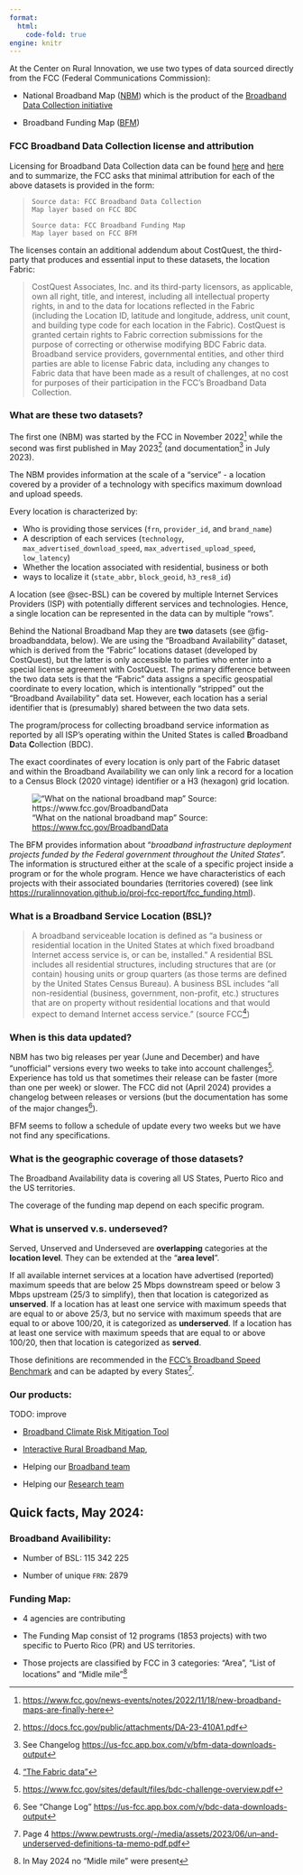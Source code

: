 ```yaml
---
format:
  html:
    code-fold: true
engine: knitr
---
```


At the Center on Rural Innovation, we use two types of data sourced directly from the FCC (Federal Communications Commission):

- National Broadband Map ([NBM](https://broadbandmap.fcc.gov/home){.external target="_blank"}) which is the product of the [Broadband Data Collection initiative](https://www.fcc.gov/BroadbandData){.external target="_blank"}

- Broadband Funding Map ([BFM](https://fundingmap.fcc.gov/home){.external target="_blank"})

### FCC Broadband Data Collection license and attribution

Licensing for Broadband Data Collection data can be found [here](https://broadbandmap.fcc.gov/about){.external target="_blank"} and [here](https://fundingmap.fcc.gov/about){.external target="_blank"} and to summarize, the FCC asks that minimal attribution for each of the above datasets is provided in the form:

>
>     Source data: FCC Broadband Data Collection
>     Map layer based on FCC BDC
>
>     Source data: FCC Broadband Funding Map
>     Map layer based on FCC BFM
>

The licenses contain an additional addendum about CostQuest, the third-party that produces and essential input to these datasets, the location Fabric:

>
> CostQuest Associates, Inc. and its third-party licensors, as applicable, own all right, title, and interest, including all intellectual property rights, in and to the data for locations reflected in the Fabric (including the Location ID, latitude and longitude, address, unit count, and building type code for each location in the Fabric). CostQuest is granted certain rights to Fabric correction submissions for the purpose of correcting or otherwise modifying BDC Fabric data. Broadband service providers, governmental entities, and other third parties are able to license Fabric data, including any changes to Fabric data that have been made as a result of challenges, at no cost for purposes of their participation in the FCC's Broadband Data Collection.
>

### What are these two datasets?

The first one (NBM) was started by the FCC in November 2022[^fcc_nbm_start] while the second was first published in May 2023[^bfn_da_links] (and documentation[^bfm_doc] in July 2023).

[^fcc_nbm_start]: [https://www.fcc.gov/news-events/notes/2022/11/18/new-broadband-maps-are-finally-here](https://www.fcc.gov/news-events/notes/2022/11/18/new-broadband-maps-are-finally-here)

[^bfn_da_links]: [https://docs.fcc.gov/public/attachments/DA-23-410A1.pdf](https://docs.fcc.gov/public/attachments/DA-23-410A1.pdf)

[^bfm_doc]: See Changelog [https://us-fcc.app.box.com/v/bfm-data-downloads-output](https://us-fcc.app.box.com/v/bfm-data-downloads-output)

The NBM provides information at the scale of a "service" - a location covered by a provider of a technology with specifics maximum download and upload speeds.

Every location is characterized by:

  - Who is providing those services (`frn`, `provider_id`, and `brand_name`)
  - A description of each services (`technology`, `max_advertised_download_speed`, `max_advertised_upload_speed`, `low_latency`)
  - Whether the location associated with residential, business or both
  - ways to localize it (`state_abbr`, `block_geoid`, `h3_res8_id`)

::: {.callout-tip}
A location (see @sec-BSL) can be covered by multiple Internet Services Providers (ISP) with  potentially different services and technologies. Hence, a single location can be represented in the data can by multiple "rows".
:::

Behind the National Broadband Map they are **two** datasets (see @fig-broadbanddata, below). We are using the "Broadband Availability" dataset, which is derived from the "Fabric" locations dataset (developed by CostQuest), but the latter is only accessible to parties who enter into a special license agreement with CostQuest. The primary difference between the two data sets is that the "Fabric" data assigns a specific geospatial coordinate to every location, which is intentionally "stripped" out the "Broadband Availability" data set. However, each location has a serial identifier that is (presumably) shared between the two data sets.

:::{.aside}
The program/process for collecting broadband service information as reported by all ISP's operating within the United States is called **B**roadband **D**ata **C**ollection (BDC).
:::

The exact coordinates of every location is only part of the Fabric dataset and within the Broadband Availability we can only link a record for a location to a Census Block (2020 vintage) identifier or a H3 (hexagon) grid location.

!["What on the national broadband map" Source: [https://www.fcc.gov/BroadbandData](https://www.fcc.gov/BroadbandData)](images/whats-on-the-national-broadband-map-113023-1.png){#fig-broadbanddata}

The BFM provides information about "*broadband infrastructure deployment projects funded by the Federal government throughout the United States*". The information is structured either at the scale of a specific project inside a program or for the whole program. Hence we have characteristics of each projects with their associated boundaries (territories covered) (see link [https://ruralinnovation.github.io/proj-fcc-report/fcc_funding.html](https://ruralinnovation.github.io/proj-fcc-report/fcc_funding.html)).


### What is a Broadband Service Location (BSL)? {#sec-BSL}

> A broadband serviceable location is defined as “a business or residential location in the United States at which fixed broadband Internet access service is, or can be, installed.”  A residential BSL includes all residential structures, including structures that are (or contain) housing units or group quarters (as those terms are defined by the United States Census Bureau).  A business BSL includes “all non-residential (business, government, non-profit, etc.) structures that are on property without residential locations and that would expect to demand Internet access service.” (source FCC[^fcc_bsl])

[^fcc_bsl]: ["The Fabric data"](https://help.bdc.fcc.gov/hc/en-us/articles/7412732399003-Fabric-FAQs)

### When is this data updated?

NBM has two big releases per year (June and December) and have "unofficial" versions every two weeks to take into account challenges[^challenges]. 
Experience has told us that sometimes their release can be faster (more than one per week) or slower.
The FCC did not (April 2024) provides a changelog between releases or versions (but the documentation has some of the major changes[^nbm_chnagelog]). 

[^challenges]: [https://www.fcc.gov/sites/default/files/bdc-challenge-overview.pdf](https://www.fcc.gov/sites/default/files/bdc-challenge-overview.pdf)

[^nbm_chnagelog]:See "Change Log" [https://us-fcc.app.box.com/v/bdc-data-downloads-output](https://us-fcc.app.box.com/v/bdc-data-downloads-output)

BFM seems to follow a schedule of update every two weeks but we have not find any specifications. 

### What is the geographic coverage of those datasets?

The Broadband Availability data is covering all US States, Puerto Rico and the US territories.  

The coverage of the funding map depend on each specific program. 

### What is unserved v.s. underseved?

Served, Unserved and Underseved are **overlapping** categories at the **location level**. They can be extended at the "**area level**".

If all available internet services at a location have advertised (reported) maximum speeds that are below 25 Mbps downstream speed or below 3 Mbps upstream (25/3 to simplify), then that location is categorized as **unserved**. If a location has at least one service with maximum speeds that are equal to or above 25/3, but no service with maximum speeds that are equal to or above 100/20, it is categorized as **underserved**. If a location has at least one service with maximum speeds that are equal to or above 100/20, then that location is categorized as **served**.

Those definitions are recommended in the [FCC's Broadband Speed Benchmark](https://www.fcc.gov/document/fcc-increases-broadband-speed-benchmark) and can be adapted by every States[^pew_list].

<!--
:::{.aside}
FCC could change those definitions and for example move the bar at 100/20: [https://www.fcc.gov/document/fcc-increases-broadband-speed-benchmark](https://www.fcc.gov/document/fcc-increases-broadband-speed-benchmark)
:::
-->

[^pew_list]: Page 4 [https://www.pewtrusts.org/-/media/assets/2023/06/un--and-underserved-definitions-ta-memo-pdf.pdf](https://www.pewtrusts.org/-/media/assets/2023/06/un--and-underserved-definitions-ta-memo-pdf.pdf)

### Our products:

TODO: improve

- [Broadband Climate Risk Mitigation Tool](https://broadband-risk.ruralinnovation.us/)

- [Interactive Rural Broadband Map](https://rural-broadband-map.ruralinnovation.us/), 

- Helping our [Broadband team](https://ruralinnovation.us/our-work/broadband/) 

- Helping our [Research team](https://ruralinnovation.us/our-work/research_mapping/)

## Quick facts, May 2024:

### Broadband Availibility: 

- Number of BSL: 115 342 225

- Number of unique `FRN`: 2879 

### Funding Map:

- 4 agencies are contributing

- The Funding Map consist of 12 programs (1853 projects) with two specific to Puerto Rico (PR) and US territories. 

- Those projects are classified by FCC in 3 categories: "Area", "List of locations" and "Midle mile"[^midle_mile]

[^midle_mile]: In May 2024 no "Midle mile" were present
